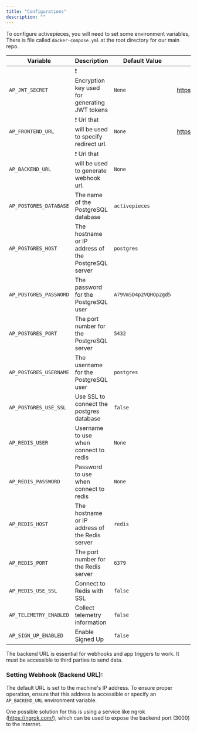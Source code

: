 ```yaml
---
title: "Configurations"
description: ""
---
```


To configure activepieces, you will need to set some environment variables, There is file called `docker-compose.yml` at the root directory for our main repo.


| Variable                     | Description                                                                                                 | Default Value          | Example
| ---------------------------- | ----------------------------------------------------------------------------------------------------------- | ---------------------  | --------
| `AP_JWT_SECRET`              | ❗️ Encryption key used for generating JWT tokens                                                            | `None`                 | https://demo.activepieces.com
| `AP_FRONTEND_URL`            | ❗️ Url that will be used to specify redirect url.                                                           | `None`                 | https://demo.activepieces.com/api
| `AP_BACKEND_URL`             | ❗️ Url that will be used to generate webhook url.                                                           | `None`                 |
| `AP_POSTGRES_DATABASE`       | The name of the PostgreSQL database                                                                         | `activepieces`         |
| `AP_POSTGRES_HOST`           | The hostname or IP address of the PostgreSQL server                                                         | `postgres`             |
| `AP_POSTGRES_PASSWORD`       | The password for the PostgreSQL user                                                                        | `A79Vm5D4p2VQHOp2gd5`  |
| `AP_POSTGRES_PORT`           | The port number for the PostgreSQL server                                                                   | `5432`                 |
| `AP_POSTGRES_USERNAME`       | The username for the PostgreSQL user                                                                        | `postgres`             |
| `AP_POSTGRES_USE_SSL`        | Use SSL to connect the postgres database                                                                    | `false`                |
| `AP_REDIS_USER`              | Username to use when connect to redis                                                                       | `None`                 |
| `AP_REDIS_PASSWORD`          | Password to use when connect to redis                                                                       | `None`                 |
| `AP_REDIS_HOST`              | The hostname or IP address of the Redis server                                                              | `redis`                |
| `AP_REDIS_PORT`              | The port number for the Redis server                                                                        | `6379`                 |
| `AP_REDIS_USE_SSL`           | Connect to Redis with SSL                                                                                   | `false`                |
| `AP_TELEMETRY_ENABLED`       | Collect telemetry information                                                                               | `false`                |
| `AP_SIGN_UP_ENABLED`         | Enable Signed Up                                                                                            | `false`                |

<Warning>
The backend URL is essential for webhooks and app triggers to work. 
It must be accessible to third parties to send data. 
</Warning>

### Setting Webhook (Backend URL):

The default URL is set to the machine's IP address. To ensure proper operation, ensure that this address is accessible or specify an `AP_BACKEND_URL` environment variable.

One possible solution for this is using a service like ngrok (https://ngrok.com/), which can be used to expose the backend port (3000) to the internet.